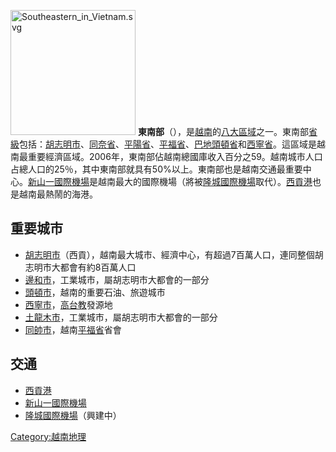 [[File:Southeastern_in_Vietnam.svg|200px]]
'''東南部'''（{{lang|vi|'''Đông Nam Bộ'''}}），是[[越南|越南]]的[[越南地理區劃|八大區域]]之一。東南部[[越南行政區劃|省級]]包括：[[胡志明市|胡志明市]]、[[同奈省|同奈省]]、[[平陽省|平陽省]]、[[平福省|平福省]]、[[巴地頭頓省|巴地頭頓省]]和[[西寧省|西寧省]]。這區域是越南最重要經濟區域。2006年，東南部佔越南總國庫收入百分之59。越南城市人口占總人口的25％，其中東南部就具有50%以上。東南部也是越南交通最重要中心。[[新山一國際機場|新山一國際機場]]是越南最大的國際機場（將被[[隆城國際機場|隆城國際機場]]取代）。[[西貢港|西貢港]]也是越南最熱鬧的海港。

== 重要城市 ==
* [[胡志明市|胡志明市]]（西貢），越南最大城市、經濟中心，有超過7百萬人口，連同整個胡志明市大都會有約8百萬人口
* [[邊和市|邊和市]]，工業城市，屬胡志明市大都會的一部分
* [[頭頓市|頭頓市]]，越南的重要石油、旅遊城市
* [[西寧市|西寧市]]，[[高台教|高台教]]發源地
* [[土龍木市|土龍木市]]，工業城市，屬胡志明市大都會的一部分
* [[同帥市|同帥市]]，越南[[平福省|平福省]]省會

== 交通 ==
* [[西貢港|西貢港]]
* [[新山一國際機場|新山一國際機場]]
* [[隆城國際機場|隆城國際機場]]（興建中）

{{越南东南部之县市镇区域划分}}
{{越南地理區劃}}

[[Category:越南地理|Category:越南地理]]